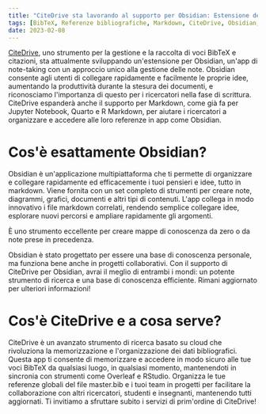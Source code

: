 ```yaml
---
title: "CiteDrive sta lavorando al supporto per Obsidian: Estensione del supporto BibTeX per markdown"
tags: [BibTeX, Referenze bibliografiche, Markdown, CiteDrive, Obsidian, Rstudio, Quarto, R Markdown, Note]
date: 2023-02-08
---
```


[CiteDrive](https://www.citedrive.com/), uno strumento per la gestione e la raccolta di voci BibTeX e citazioni, sta attualmente sviluppando un'estensione per Obsidian, un'app di note-taking con un approccio unico alla gestione delle note. Obsidian consente agli utenti di collegare rapidamente e facilmente le proprie idee, aumentando la produttività durante la stesura dei documenti, e riconosciamo l'importanza di questo per i ricercatori nella fase di scrittura. CiteDrive espanderà anche il supporto per Markdown, come già fa per Jupyter Notebook, Quarto e R Markdown, per aiutare i ricercatori a organizzare e accedere alle loro referenze in app come Obsidian.


<CiteDrive />

# Cos'è esattamente Obsidian?
Obsidian è un'applicazione multipiattaforma che ti permette di organizzare e collegare rapidamente ed efficacemente i tuoi pensieri e idee, tutto in markdown. Viene fornita con un set completo di strumenti per creare note, diagrammi, grafici, documenti e altri tipi di contenuti. L'app collega in modo innovativo i file markdown correlati, rendendo semplice collegare idee, esplorare nuovi percorsi e ampliare rapidamente gli argomenti.

È uno strumento eccellente per creare mappe di conoscenza da zero o da note prese in precedenza.

Obsidian è stato progettato per essere una base di conoscenza personale, ma funziona bene anche in progetti collaborativi. Con il supporto di CiteDrive per Obsidian, avrai il meglio di entrambi i mondi: un potente strumento di ricerca e una base di conoscenza efficiente. Rimani aggiornato per ulteriori informazioni!

# Cos'è CiteDrive e a cosa serve?
CiteDrive è un avanzato strumento di ricerca basato su cloud che rivoluziona la memorizzazione e l'organizzazione dei dati bibliografici. Questa app ti consente di memorizzare e accedere in modo sicuro alle tue voci BibTeX da qualsiasi luogo, in qualsiasi momento, mantenendoti in sincronia con strumenti come Overleaf e RStudio. Organizza le tue referenze globali del file master.bib e i tuoi team in progetti per facilitare la collaborazione con altri ricercatori, studenti e insegnanti, mantenendo tutti aggiornati. Ti invitiamo a sfruttare subito i servizi di prim'ordine di CiteDrive!